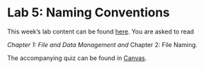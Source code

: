 # Lab 5: Naming Conventions {-}

This week's lab content can be found [here](https://ubco-biology.github.io/Procedures-and-Guidelines/file-and-data-management.html). You are asked to read

*Chapter 1: File and Data Management and
* Chapter 2: File Naming.

The accompanying quiz can be found in [Canvas](https://canvas.ubc.ca). 